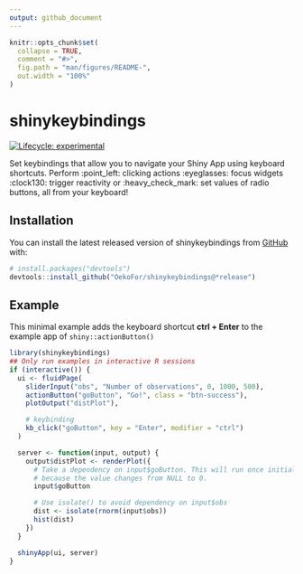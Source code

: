 ```yaml
---
output: github_document
---
```


<!-- README.md is generated from README.Rmd. Please edit that file -->

```r
knitr::opts_chunk$set(
  collapse = TRUE,
  comment = "#>",
  fig.path = "man/figures/README-",
  out.width = "100%"
)
```

# shinykeybindings

<!-- badges: start -->
[![Lifecycle: experimental](https://img.shields.io/badge/lifecycle-experimental-orange.svg)](https://lifecycle.r-lib.org/articles/stages.html#experimental)
<!-- badges: end -->

Set keybindings that allow you to navigate your Shiny App using keyboard shortcuts.
Perform\n
:point_left: clicking actions
:eyeglasses: focus widgets
:clock130: trigger reactivity or 
:heavy_check_mark: set values of radio buttons, all from your keyboard!

## Installation

You can install the latest released version of shinykeybindings from [GitHub](https://github.com/) with:

``` r
# install.packages("devtools")
devtools::install_github("OekoFor/shinykeybindings@*release")
```
## Example

This minimal example adds the keyboard shortcut **ctrl + Enter** to the example app of `shiny::actionButton()` 

```r
library(shinykeybindings)
## Only run examples in interactive R sessions
if (interactive()) {
  ui <- fluidPage(
    sliderInput("obs", "Number of observations", 0, 1000, 500),
    actionButton("goButton", "Go!", class = "btn-success"),
    plotOutput("distPlot"),

    # keybinding
    kb_click("goButton", key = "Enter", modifier = "ctrl")
  )

  server <- function(input, output) {
    output$distPlot <- renderPlot({
      # Take a dependency on input$goButton. This will run once initially,
      # because the value changes from NULL to 0.
      input$goButton

      # Use isolate() to avoid dependency on input$obs
      dist <- isolate(rnorm(input$obs))
      hist(dist)
    })
  }

  shinyApp(ui, server)
}
```
